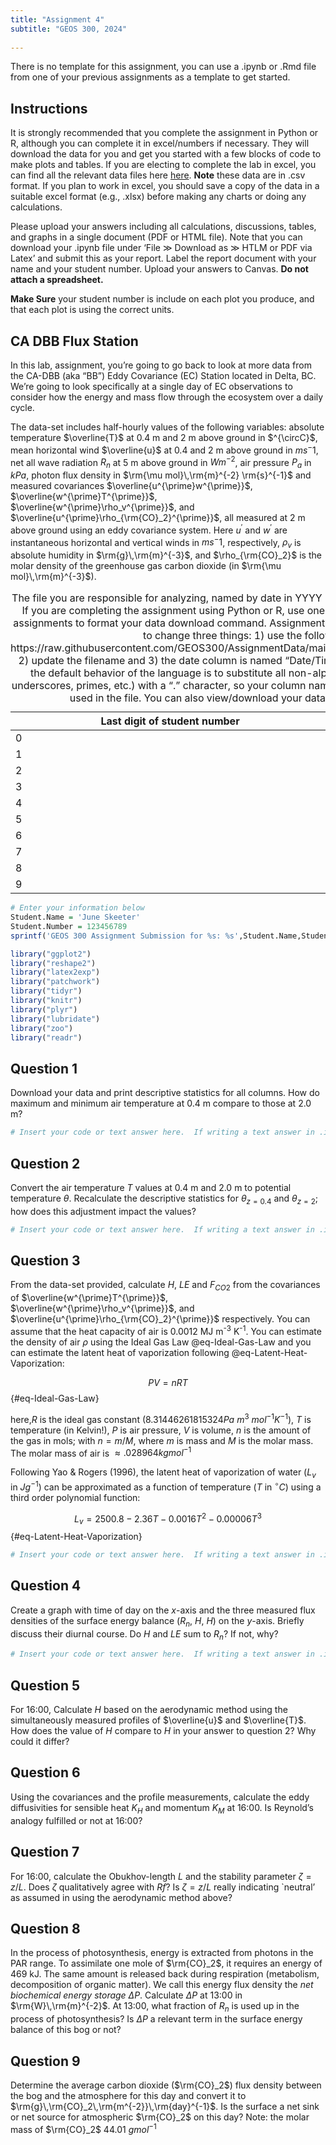 ```yaml
---
title: "Assignment 4"
subtitle: "GEOS 300, 2024"
  
---
```




There is no template for this assignment, you can use a .ipynb or .Rmd file from one of your previous assignments as a template to get started.


## Instructions

It is strongly recommended that you complete the assignment in Python or R, although you can complete it in excel/numbers if necessary.  They will download the data for you and get you started with a few blocks of code to make plots and tables.  If you are electing to complete the lab in excel, you can find all the relevant data files here [here](https://github.com/GEOS300/AssignmentData/).  **Note** these data are in .csv format.  If you plan to work in excel, you should save a copy of the data in a suitable excel format (e.g., .xlsx) before making any charts or doing any calculations.

Please upload your answers including all calculations, discussions, tables, and graphs in a single document (PDF or HTML file). Note that you can download your .ipynb file under 'File $\gg$ Download as $\gg$ HTLM or PDF via Latex' and submit this as your report. Label the report document with your name and your student number. Upload your answers to Canvas. **Do not attach a spreadsheet.**

**Make Sure** your student number is include on each plot you produce, and that each plot is using the correct units.


## CA DBB Flux Station

In this lab, assignment, you're going to go back to look at more data from the CA-DBB (aka "BB") Eddy Covariance (EC) Station located in Delta, BC.  We're going to look specifically at a single day of EC observations to consider how the energy and mass flow through the ecosystem over a daily cycle.




The data-set includes half-hourly values of the following variables: absolute temperature $\overline{T}$ at 0.4 m and 2 m above ground in $^{\circC}$, mean horizontal wind $\overline{u}$ at 0.4 and 2 m above ground in $m s^-1$, net all wave radiation $R_n$ at 5 m above ground in $W m^{-2}$, air pressure $P_a$ in $kPa$, photon flux density in $\rm{\mu mol}\,\rm{m}^{-2} \rm{s}^{-1}$ and measured covariances $\overline{u^{\prime}w^{\prime}}$, $\overline{w^{\prime}T^{\prime}}$, $\overline{w^{\prime}\rho_v^{\prime}}$, and $\overline{u^{\prime}\rho_{\rm{CO}_2}^{\prime}}$, all measured at 2 m above ground using an eddy covariance system. Here $u^{\prime}$ and $w^{\prime}$ are instantaneous horizontal and vertical winds in $m s^-1$, respectively, $\rho_v$ is absolute humidity in $\rm{g}\,\rm{m}^{-3}$, and $\rho_{\rm{CO}_2}$ is the molar density of the greenhouse gas carbon dioxide (in $\rm{\mu mol}\,\rm{m}^{-3}$).


Last digit of student number | filename
-----------------------------|---------
0 | 20160620.txt
1 | 20160808.txt
2 | 20160811.txt
3 | 20160812.txt
4 | 20160813.txt
5 | 20160817.txt
6 | 20160729.txt
7 | 20160730.txt
8 | 20160820.txt
9 | 20160821.txt

: The file you are responsible for analyzing, named by date in YYYY (Year) mm (month) dd (day) format.  If you are completing the assignment using Python or R, use one of the example from the previous assignments to format your data download command.  Assignment 2 is a good template; you just need to change three things: 1) use the following url https://raw.githubusercontent.com/GEOS300/AssignmentData/main/CA_DBB_DailyData/20150728.txt 2) update the filename and 3) the date column is named "Date/Time (PST)".  *Note* if you are using R, the default behavior of the language is to substitute all non-alphanumeric characters (slashes, underscores, primes, etc.) with a "." character, so your column names will not perfectly match notation used in the file. You can also view/download your data files [here](https://github.com/GEOS300/AssignmentData/tree/main/CA_DBB_DailyData). {#tbl-dates}



```r
# Enter your information below
Student.Name = 'June Skeeter'
Student.Number = 123456789
sprintf('GEOS 300 Assignment Submission for %s: %s',Student.Name,Student.Number)
```




```r
library("ggplot2")
library("reshape2")
library("latex2exp")
library("patchwork")
library("tidyr")
library("knitr")
library("plyr")
library("lubridate")
library("zoo")
library("readr")
```


## Question 1

Download your data and print descriptive statistics for all columns.  How do maximum and minimum air temperature at 0.4 m compare to those at 2.0 m?



```r
# Insert your code or text answer here.  If writing a text answer in .ipynb, change the cell type to Markdown.  If writing a text answer in .Rmd, just delete the tick marks surrounding the block
```


## Question 2

Convert the air temperature $T$ values at 0.4 m and 2.0 m to potential temperature $\theta$.  Recalculate the descriptive statistics for $\theta_{z=0.4}$ and  $\theta_{z=2}$; how does this adjustment impact the values?



```r
# Insert your code or text answer here.  If writing a text answer in .ipynb, change the cell type to Markdown.  If writing a text answer in .Rmd, just delete the tick marks surrounding the block
```


## Question 3

From the data-set provided, calculate $H$, $LE$ and $F_{CO2}$ from the covariances of $\overline{w^{\prime}T^{\prime}}$, $\overline{w^{\prime}\rho_v^{\prime}}$, and $\overline{u^{\prime}\rho_{\rm{CO}_2}^{\prime}}$ respectively.  You can assume that the heat capacity of air is 0.0012 MJ m<sup>-3</sup> K<sup>-1</sup>.  You can estimate the density of air $\rho$ using the Ideal Gas Law @eq-Ideal-Gas-Law and you can estimate the latent heat of vaporization following @eq-Latent-Heat-Vaporization:

$$
PV=nRT
$${#eq-Ideal-Gas-Law}

here,$R$ is the ideal gas constant ($8.31446261815324 Pa\ m^3\ mol^{-1} K ^{-1}$), $T$ is temperature (in Kelvin!), $P$ is air pressure, $V$ is volume, $n$ is the amount of the gas in mols; with $n=m/M$, where $m$ is mass and $M$ is the molar mass.  The molar mass of air is $\approx .028964 kg mol^{-1}$

Following Yao & Rogers (1996), the latent heat of vaporization of water ($L_v$ in $J g^{-1}$) can be approximated as a function of temperature ($T$ in $^{\circ}C$) using a third order polynomial function:

$$
L_v = 2500.8-2.36T-0.0016T^2-0.00006T^3
$${#eq-Latent-Heat-Vaporization}



```r
# Insert your code or text answer here.  If writing a text answer in .ipynb, change the cell type to Markdown.  If writing a text answer in .Rmd, just delete the tick marks surrounding the block
```



## Question 4

Create a graph with time of day on the $x$-axis and the three measured flux densities of the surface energy balance ($R_n$, $H$, $H$) on the $y$-axis. Briefly discuss their diurnal course.  Do $H$ and $LE$ sum to $R_n$?  If not, why?



```r
# Insert your code or text answer here.  If writing a text answer in .ipynb, change the cell type to Markdown.  If writing a text answer in .Rmd, just delete the tick marks surrounding the block
```



## Question 5

For 16:00, Calculate $H$ based on the aerodynamic method using the simultaneously measured profiles of $\overline{u}$ and $\overline{T}$. How does the value of $H$ compare to $H$ in your answer to question 2? Why could it differ?

## Question 6

Using the covariances and the profile measurements, calculate the eddy diffusivities for sensible heat $K_H$ and momentum $K_M$ at 16:00. Is Reynold's analogy fulfilled or not at 16:00?

## Question 7

For 16:00, calculate the Obukhov-length $L$ and the stability parameter $\zeta = z/L$. Does $\zeta$ qualitatively agree with $Rf$? Is $\zeta = z/L$ really indicating `neutral' as assumed in using the aerodynamic method above?

## Question 8

In the process of photosynthesis, energy is extracted from photons in the PAR range. To assimilate one mole of $\rm{CO}_2$, it requires an energy of 469 kJ. The same amount is released back during respiration (metabolism, decomposition of organic matter). We call this energy flux density the *net biochemical energy storage* $\Delta P$. Calculate $\Delta P$ at 13:00 in $\rm{W}\,\rm{m}^{-2}$. At 13:00, what fraction of $R_n$ is used up in the process of photosynthesis? Is $\Delta P$ a relevant term in the surface energy balance of this bog or not?

## Question 9

Determine the average carbon dioxide ($\rm{CO}_2$) flux density between the bog and the atmosphere for this day and convert it to $\rm{g}\,\rm{CO}_2\,\rm{m^{-2}}\,\rm{day}^{-1}$. Is the surface a net sink or net source for atmospheric $\rm{CO}_2$ on this day?  Note: the molar mass of $\rm{CO}_2$ 44.01 $g mol^{-1}$




